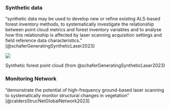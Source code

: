 
### Synthetic data

"synthetic data may be used to develop new or refine existing ALS-based forest inventory methods, to systematically investigate the relationship between point cloud metrics and forest inventory variables and to analyse how this relationship is affected by laser scanning acquisition settings and field reference data characteristics." [@schaferGeneratingSyntheticLaser2023]

::: {#fig-tree-wind-model}
![](https://pbs.twimg.com/media/Ft_1HdLXgAEsJb_?format=jpg&name=medium)

Synthetic forest point cloud (from @schaferGeneratingSyntheticLaser2023)
:::


### Monitoring Network
"demonstrate the potential of high-frequency ground-based laser scanning to systematically monitor structural changes in vegetation" [@caldersStrucNetGlobalNetwork2023]